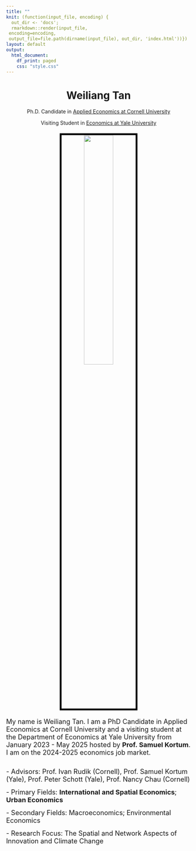 ---
title: ""
knit: (function(input_file, encoding) {
  out_dir <- 'docs';
  rmarkdown::render(input_file,
 encoding=encoding,
 output_file=file.path(dirname(input_file), out_dir, 'index.html'))})
layout: default
output:
  html_document:
    df_print: paged
    css: "style.css"
---

<center> <h1>Weiliang Tan</h1> </center>

<center>
Ph.D. Candidate in [Applied Economics at Cornell University](https://dyson.cornell.edu/)

Visiting Student in [Economics at Yale University](https://economics.yale.edu/)
</center>

</div>
<div style="margin-bottom:20px;">
</div>

<center>
<img src="photo_of_me.jpg" style="width:40%;
border:5px solid; border-color:black">
</center>

</div>
<div style="margin-bottom:20px;">
</div>

<left>
<span style="font-size:18px"> My name is Weiliang Tan. I am a PhD Candidate in Applied Economics at Cornell University and a visiting student at the Department of Economics at Yale University from January 2023 - May 2025 hosted by **Prof. Samuel Kortum**. 
I am on the 2024-2025 economics job market.

<br>
<span style="font-size:18px">- Advisors: Prof. Ivan Rudik (Cornell), Prof. Samuel Kortum (Yale), Prof. Peter Schott (Yale), Prof. Nancy Chau (Cornell)

<span style="font-size:18px">- Primary Fields: **International and Spatial Economics**; **Urban Economics**</span>

<span style="font-size:18px">- Secondary Fields: Macroeconomics; Environmental Economics

<span style="font-size:18px">- Research Focus: The Spatial and Network Aspects of Innovation and Climate Change
   
</center>

</div>
<div style="margin-bottom:20px;">
</div>
